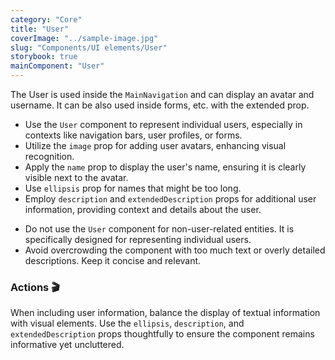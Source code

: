 ```yaml
---
category: "Core"
title: "User"
coverImage: "../sample-image.jpg"
slug: "Components/UI elements/User"
storybook: true
mainComponent: "User"
---
```


The User is used inside the `MainNavigation` and can display an avatar and username. It can be also used inside forms, etc. with the extended prop.

<DoUse>

- Use the `User` component to represent individual users, especially in contexts like navigation bars, user profiles, or forms.
- Utilize the `image` prop for adding user avatars, enhancing visual recognition.
- Apply the `name` prop to display the user's name, ensuring it is clearly visible next to the avatar.
- Use `ellipsis` prop for names that might be too long.
- Employ `description` and `extendedDescription` props for additional user information, providing context and details about the user.

</DoUse>

<DoNotUse>
  
- Do not use the `User` component for non-user-related entities. It is specifically designed for representing individual users.
- Avoid overcrowding the component with too much text or overly detailed descriptions. Keep it concise and relevant.

</DoNotUse>

### Actions 🎬

When including user information, balance the display of textual information with visual elements. Use the `ellipsis`, `description`, and `extendedDescription` props thoughtfully to ensure the component remains informative yet uncluttered.
